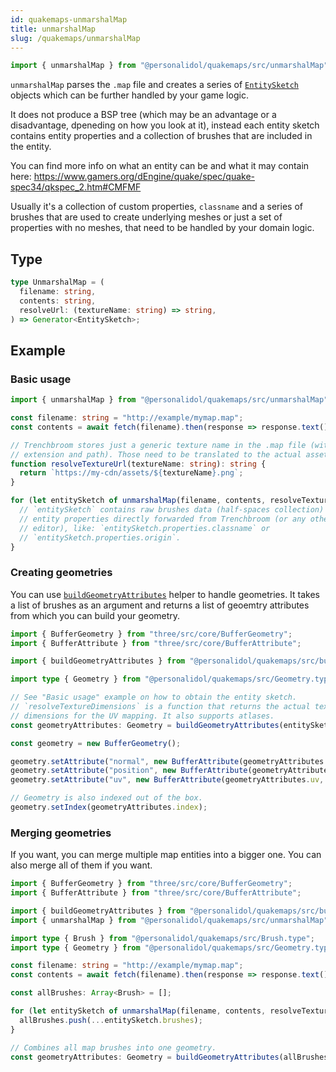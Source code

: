 ```yaml
---
id: quakemaps-unmarshalMap
title: unmarshalMap
slug: /quakemaps/unmarshalMap
---
```


```typescript title="import path"
import { unmarshalMap } from "@personalidol/quakemaps/src/unmarshalMap";
```

`unmarshalMap` parses the `.map` file and creates a series of
[`EntitySketch`](quakemaps-EntitySketch.type.mdx) objects which can be further
handled by your game logic.

It does not produce a BSP tree (which may be an advantage or a disadvantage,
dpeneding on how you look at it), instead each entity sketch contains entity
properties and a collection of brushes that are included in the entity.

You can find more info on what an entity can be and what it may contain here:
https://www.gamers.org/dEngine/quake/spec/quake-spec34/qkspec_2.htm#CMFMF

Usually it's a collection of custom properties, `classname` and a series of
brushes that are used to create underlying meshes or just a set of properties
with no meshes, that need to be handled by your domain logic.

## Type

```typescript
type UnmarshalMap = (
  filename: string,
  contents: string,
  resolveUrl: (textureName: string) => string,
) => Generator<EntitySketch>;
```

## Example

### Basic usage

```typescript
import { unmarshalMap } from "@personalidol/quakemaps/src/unmarshalMap";

const filename: string = "http://example/mymap.map";
const contents = await fetch(filename).then(response => response.text());

// Trenchbroom stores just a generic texture name in the .map file (without
// extension and path). Those need to be translated to the actual assets paths.
function resolveTextureUrl(textureName: string): string {
  return `https://my-cdn/assets/${textureName}.png`;
}

for (let entitySketch of unmarshalMap(filename, contents, resolveTextureUrl)) {
  // `entitySketch` contains raw brushes data (half-spaces collection) and
  // entity properties directly forwarded from Trenchbroom (or any other map
  // editor), like: `entitySketch.properties.classname` or
  // `entitySketch.properties.origin`.
}
```

### Creating geometries

You can use [`buildGeometryAttributes`](quakemaps-buildGeometryAttributes.mdx)
helper to handle geometries. It takes a list of brushes as an argument and
returns a list of geoemtry attributes from which you can build your geometry.

```typescript
import { BufferGeometry } from "three/src/core/BufferGeometry";
import { BufferAttribute } from "three/src/core/BufferAttribute";

import { buildGeometryAttributes } from "@personalidol/quakemaps/src/buildGeometryAttributes";

import type { Geometry } from "@personalidol/quakemaps/src/Geometry.type";

// See "Basic usage" example on how to obtain the entity sketch.
// `resolveTextureDimensions` is a function that returns the actual texture
// dimensions for the UV mapping. It also supports atlases.
const geometryAttributes: Geometry = buildGeometryAttributes(entitySketch.brushes, resolveTextureDimensions);

const geometry = new BufferGeometry();

geometry.setAttribute("normal", new BufferAttribute(geometryAttributes.normal, 3));
geometry.setAttribute("position", new BufferAttribute(geometryAttributes.position, 3));
geometry.setAttribute("uv", new BufferAttribute(geometryAttributes.uv, 2));

// Geometry is also indexed out of the box.
geometry.setIndex(geometryAttributes.index);
```

### Merging geometries

If you want, you can merge multiple map entities into a bigger one. You can
also merge all of them if you want.

```typescript
import { BufferGeometry } from "three/src/core/BufferGeometry";
import { BufferAttribute } from "three/src/core/BufferAttribute";

import { buildGeometryAttributes } from "@personalidol/quakemaps/src/buildGeometryAttributes";
import { unmarshalMap } from "@personalidol/quakemaps/src/unmarshalMap";

import type { Brush } from "@personalidol/quakemaps/src/Brush.type";
import type { Geometry } from "@personalidol/quakemaps/src/Geometry.type";

const filename: string = "http://example/mymap.map";
const contents = await fetch(filename).then(response => response.text());

const allBrushes: Array<Brush> = [];

for (let entitySketch of unmarshalMap(filename, contents, resolveTextureUrl)) {
  allBrushes.push(...entitySketch.brushes);
}

// Combines all map brushes into one geometry.
const geometryAttributes: Geometry = buildGeometryAttributes(allBrushes, resolveTextureDimensions);
```

